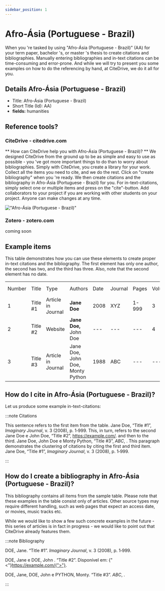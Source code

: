 ```yaml
---
sidebar_position: 1
---
```


# Afro-Ásia (Portuguese - Brazil)

When you 're tasked by using "Afro-Ásia (Portuguese - Brazil)" (AA) for your term paper, bachelor 's, or master 's thesis to create citations and bibliographies.
Manually entering bibliographies and in-text citations can be time-consuming and error-prone. And while we will try to present you some examples on how to do the referencing by hand, at CiteDrive, we do it all for you.

## Details  Afro-Ásia (Portuguese - Brazil)
* Title: Afro-Ásia (Portuguese - Brazil)
* Short Title (Id): AA)
* **fields:** humanities

## Reference tools?
### CiteDrive - citedrive.com
** How can CiteDrive help you with Afro-Ásia (Portuguese - Brazil)? **
We designed CiteDrive from the ground up to be as simple and easy to use as possible - you 've got more important things to do than to worry about bibliographies. Simply with CiteDrive, you create a library for your work. Collect all the items you need to cite, and we do the rest. Click on "create bibliography" when you 're ready. We then create citations and the bibliography in Afro-Ásia (Portuguese - Brazil) for you. For in-text-citations, simply select one or multiple items and press on the "cite"-button. Add collaborators to your project if you are working with other students on your project. Anyone can make changes at any time.


!["Afro-Ásia (Portuguese - Brazil)"](images/afroasia-portuguese--brazil.svg "Choose Afro-Ásia (Portuguese - Brazil) in the CiteDrive App")

### Zotero - zotero.com

coming soon

## Example items

This table demonstrates how you can use these elements to create proper in-text citations and the bibliography. The first element has only one author, the second has two, and the third has three. Also, note that the second element has no date.


<table>
  <tr>
   <td>Number
   </td>
   <td>Title
   </td>
   <td>Type
   </td>
   <td>Authors
   </td>
   <td>Date
   </td>
   <td>Journal
   </td>
   <td>Pages
   </td>
   <td>Volume
   </td>
   <td>Issue
   </td>
   <td>Access Date
   </td>
  </tr>
  <tr>
   <td>1
   </td>
   <td>Title #1
   </td>
   <td>Article in Journal
   </td>
   <td><strong>Jane Doe</strong>
   </td>
   <td>2008
   </td>
   <td>XYZ
   </td>
   <td>1-999
   </td>
   <td>3
   </td>
   <td>2
   </td>
   <td>--
   </td>
  </tr>
  <tr>
   <td>
2
   </td>
   <td>Title #2
   </td>
   <td>Website
   </td>
   <td><strong>Jane Doe, </strong>John Doe
   </td>
   <td>---
   </td>
   <td>---
   </td>
   <td>---
   </td>
   <td>4
   </td>
   <td>---
   </td>
   <td>2020-05-01
   </td>
  </tr>
  <tr>
   <td>3
   </td>
   <td>Title #3
   </td>
   <td>Article in Journal
   </td>
   <td>Jane Doe, John Doe, Monty Python
   </td>
   <td>1988
   </td>
   <td>ABC
   </td>
   <td>---
   </td>
   <td>---
   </td>
   <td>16
   </td>
   <td>---
   </td>
  </tr>
</table>



## How do I cite in  Afro-Ásia (Portuguese - Brazil)?

Let us produce some example in-text-citations:

:::note Citations


This sentence refers to the first item from the table. Jane Doe, “Title #1”, <i>Imaginary Journal</i>, v. 3 (2008), p. 1‑999. This, in turn, refers to the second Jane Doe e John  Doe, “Title #2”, https://example.com/.
and then to the third.  Jane Doe, John Doe e Monty Python, “Title #3”, <i>ABC</i>, .
This paragraph demonstrates the clustering of citations by citing the first and third item. Jane Doe, “Title #1”, <i>Imaginary Journal</i>, v. 3 (2008), p. 1‑999.

:::

## How do I create a bibliography in Afro-Ásia (Portuguese - Brazil)?

This bibliography contains all items from the sample table. Please note that these examples in the table consist only of articles. Other source types may require different handling, such as web pages that expect an access date, or movies, music tracks etc.

While we would like to show a few such concrete examples in the future - this series of articles is in fact in progress - we would like to point out that CiteDrive already features them.

:::note Bibliography

DOE, Jane. “Title #1”. <i>Imaginary Journal</i>, v. 3 (2008), p. 1‑999.

DOE, Jane e DOE, John . “Title #2”. Disponível em: {"<"}https://example.com/{">"}.

DOE, Jane, DOE, John e PYTHON, Monty. “Title #3”. <i>ABC</i>, .



:::


        